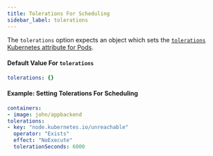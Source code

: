 ```yaml
---
title: Tolerations For Scheduling
sidebar_label: tolerations
---
```


The `tolerations` option expects an object which sets the [`tolerations` Kubernetes attribute for Pods](https://kubernetes.io/docs/concepts/configuration/taint-and-toleration/).

#### Default Value For `tolerations`
```yaml
tolerations: {}
```

#### Example: Setting Tolerations For Scheduling
```yaml
containers:
- image: john/appbackend
tolerations:
- key: "node.kubernetes.io/unreachable"
  operator: "Exists"
  effect: "NoExecute"
  tolerationSeconds: 6000
```
